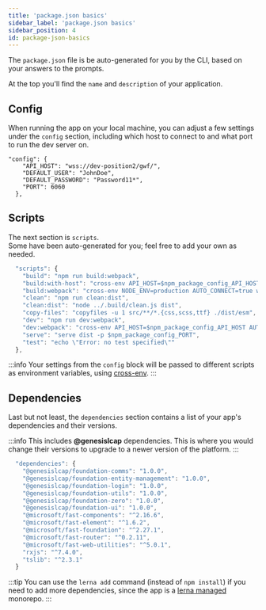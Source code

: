```yaml
---
title: 'package.json basics'
sidebar_label: 'package.json basics'
sidebar_position: 4
id: package-json-basics
---
```




The `package.json` file is be auto-generated for you by the CLI, based on your answers to the prompts.

At the top you'll find the `name` and `description` of your application.

## Config

When running the app on your local machine, you can adjust a few settings under the `config` section, including which host to connect to and what port to run the dev server on.
```
"config": {
    "API_HOST": "wss://dev-position2/gwf/",
    "DEFAULT_USER": "JohnDoe",
    "DEFAULT_PASSWORD": "Password11*",
    "PORT": 6060
  },
```

## Scripts

The next section is `scripts`.  
Some have been auto-generated for you; feel free to add your own as needed.


```javascript
  "scripts": {
    "build": "npm run build:webpack",
    "build:with-host": "cross-env API_HOST=$npm_package_config_API_HOST npm run build:webpack",
    "build:webpack": "cross-env NODE_ENV=production AUTO_CONNECT=true webpack",
    "clean": "npm run clean:dist",
    "clean:dist": "node ../.build/clean.js dist",
    "copy-files": "copyfiles -u 1 src/**/*.{css,scss,ttf} ./dist/esm",
    "dev": "npm run dev:webpack",
    "dev:webpack": "cross-env API_HOST=$npm_package_config_API_HOST AUTO_CONNECT=true DEFAULT_USER=$npm_package_config_DEFAULT_USER DEFAULT_PASSWORD=$npm_package_config_DEFAULT_PASSWORD NODE_ENV=development webpack serve --open",
    "serve": "serve dist -p $npm_package_config_PORT",
    "test": "echo \"Error: no test specified\""
  },
```

:::info
Your settings from the `config` block will be passed to different scripts as environment variables, using [cross-env](https://www.npmjs.com/package/cross-env).
:::

## Dependencies

Last but not least, the `dependencies` section contains a list of your app's dependencies and their versions.

:::info
This includes **@genesislcap** dependencies. This is where you would change their versions to upgrade to a newer version of the platform.
:::


```javascript
  "dependencies": {
    "@genesislcap/foundation-comms": "1.0.0",
    "@genesislcap/foundation-entity-management": "1.0.0",
    "@genesislcap/foundation-login": "1.0.0",
    "@genesislcap/foundation-utils": "1.0.0",
    "@genesislcap/foundation-zero": "1.0.0",
    "@genesislcap/foundation-ui": "1.0.0",
    "@microsoft/fast-components": "^2.16.6",
    "@microsoft/fast-element": "^1.6.2",
    "@microsoft/fast-foundation": "^2.27.1",
    "@microsoft/fast-router": "^0.2.11",
    "@microsoft/fast-web-utilities": "^5.0.1",
    "rxjs": "^7.4.0",
    "tslib": "^2.3.1"
  }
```

:::tip
You can use the `lerna add` command (instead of `npm install`) if you need to add more dependencies, since the app is a [lerna managed](https://lerna.js.org/) monorepo.
:::
